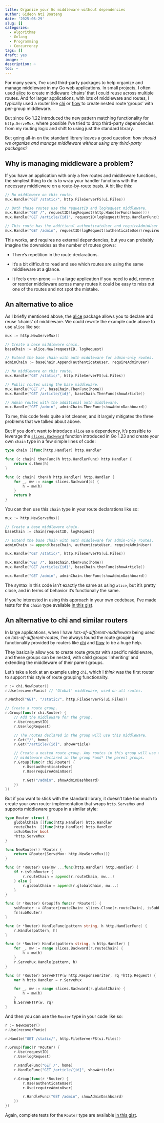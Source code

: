 ```yaml
---
title: Organize your Go middleware without dependencies
author: Gideon Nti Boateng
date: '2025-05-29'
slug: []
categories:
  - Algorithms
  - Golang
  - Programming
  - Concurrency
tags: []
draft: yes
image: ~
description: ~
toc: ~
---
```


For many years, I've used third-party packages to help organize and manage middleware in my Go web applications. In small projects, I often used [alice](https://github.com/justinas/alice) to create middleware 'chains' that I could reuse across multiple routes. And for larger applications, with lots of middleware and routes, I typically used a router like [chi](https://github.com/go-chi/chi) or [flow](https://github.com/alexedwards/flow) to create nested route 'groups' with per-group middleware.

But since Go 1.22 introduced the new pattern matching functionality for `http.ServeMux`, where possible I've tried to drop third-party dependencies from my routing logic and shift to using just the standard library.

But going all-in on the standard library leaves a good question: *how should we organize and manage middleware without using any third-party packages?*

## **Why is managing middleware a problem?**

If you have an application with only a few routes and middleware functions, the simplest thing to do is to wrap your handler functions with the necessary middleware on a route-by-route basis. A bit like this:

``` go
// No middleware on this route.
mux.Handle("GET /static/", http.FileServerFS(ui.Files))

// Both these routes use the requestID and logRequest middleware.
mux.Handle("GET /", requestID(logRequest(http.HandlerFunc(home))))
mux.Handle("GET /article/{id}", requestID(logRequest(http.HandlerFunc(showArticle))))

// This route has the additional authenticateUser and requireAdminUser middleware.
mux.Handle("GET /admin", requestID(logRequest(authenticateUser(requireAdminUser(http.HandlerFunc(showAdminDashboard))))))
```

This works, and requires no external dependencies, but you can probably imagine the downsides as the number of routes grows:

-   There's repetition in the route declarations.

-   It's a bit difficult to read and see which routes are using the same middleware at a glance.

-   It feels error-prone — in a large application if you need to add, remove or reorder middleware across many routes it could be easy to miss out one of the routes and not spot the mistake.

## **An alternative to alice**

As I briefly mentioned above, the [alice](https://github.com/justinas/alice) package allows you to declare and reuse 'chains' of middleware. We could rewrite the example code above to use `alice` like so:

``` go
mux := http.NewServeMux()

// Create a base middleware chain. 
baseChain := alice.New(requestID, logRequest)

// Extend the base chain with auth middleware for admin-only routes.
adminChain := baseChain.Append(authenticateUser, requireAdminUser)

// No middleware on this route.
mux.Handle("GET /static/", http.FileServerFS(ui.Files))

// Public routes using the base middleware.
mux.Handle("GET /", baseChain.ThenFunc(home))       
mux.Handle("GET /article/{id}", baseChain.ThenFunc(showArticle)) 

// Admin routes with the additional auth middleware.
mux.Handle("GET /admin", adminChain.ThenFunc(showAdminDashboard))
```

To me, this code feels quite a lot cleaner, and it largely mitigates the three problems that we talked about above.

But if you don't want to introduce `alice` as a dependency, it's possible to leverage the [`slices.Backward`](https://pkg.go.dev/slices#Backward) function introduced in Go 1.23 and create your own `chain` type in a few simple lines of code:

``` go
type chain []func(http.Handler) http.Handler

func (c chain) thenFunc(h http.HandlerFunc) http.Handler {
    return c.then(h)
}

func (c chain) then(h http.Handler) http.Handler {
    for _, mw := range slices.Backward(c) {
        h = mw(h)
    }
    return h
}
```

You can then use this `chain` type in your route declarations like so:

``` go
mux := http.NewServeMux()

// Create a base middleware chain. 
baseChain := chain{requestID, logRequest}

// Extend the base chain with auth middleware for admin-only routes.
adminChain := append(baseChain, authenticateUser, requireAdminUser)

mux.Handle("GET /static/", http.FileServerFS(ui.Files))

mux.Handle("GET /", baseChain.thenFunc(home))
mux.Handle("GET /article/{id}", baseChain.thenFunc(showArticle))

mux.Handle("GET /admin", adminChain.thenFunc(showAdminDashboard))
```

The syntax in this code isn't exactly the same as using `alice`, but it's pretty close, and in terms of behavior it's functionally the same.

If you're interested in using this approach in your own codebase, I've made tests for the `chain` type available [in this gist](https://gist.github.com/alexedwards/219d88ebdb9c0c9e74715d243f5b2136).

## **An alternative to chi and similar routers**

In large applications, when I have *lots-of-different-middleware* being used on *lots-of-different-routes*, I've always found the route grouping functionality provided by routers like [chi](https://github.com/go-chi/chi) and [flow](https://github.com/alexedwards/flow) to be a huge help.

They basically allow you to create route *groups* with specific middleware, and these groups can be nested, with child groups 'inheriting' and extending the middleware of their parent groups.

Let's take a look at an example using `chi`, which I *think* was the first router to support this style of route grouping functionality.

``` go
r := chi.NewRouter()
r.Use(recoverPanic) // 'Global' middleware, used on all routes.

r.Method("GET", "/static/", http.FileServerFS(ui.Files))

// Create a route group.
r.Group(func(r chi.Router) {
    // Add the middleware for the group.
    r.Use(requestID)
    r.Use(logRequest)

    // The routes declared in the group will use this middleware.
    r.Get("/", home)
    r.Get("/article/{id}", showArticle)

    // Create a nested route group. Any routes in this group will use the
    // middleware declared in the group *and* the parent groups.
    r.Group(func(r chi.Router) {
        r.Use(authenticateUser)
        r.Use(requireAdminUser)

        r.Get("/admin", showAdminDashboard)
    })
})
```

But if you want to stick with the standard library, it doesn't take too much to create your own router implementation that wraps `http.ServeMux` and supports middleware groups in a similar style:

``` go
type Router struct {
    globalChain []func(http.Handler) http.Handler
    routeChain  []func(http.Handler) http.Handler
    isSubRouter bool
    *http.ServeMux
}

func NewRouter() *Router {
    return &Router{ServeMux: http.NewServeMux()}
}

func (r *Router) Use(mw ...func(http.Handler) http.Handler) {
    if r.isSubRouter {
        r.routeChain = append(r.routeChain, mw...)
    } else {
        r.globalChain = append(r.globalChain, mw...)
    }
}

func (r *Router) Group(fn func(r *Router)) {
    subRouter := &Router{routeChain: slices.Clone(r.routeChain), isSubRouter: true, ServeMux: r.ServeMux}
    fn(subRouter)
}

func (r *Router) HandleFunc(pattern string, h http.HandlerFunc) {
    r.Handle(pattern, h)
}

func (r *Router) Handle(pattern string, h http.Handler) {
    for _, mw := range slices.Backward(r.routeChain) {
        h = mw(h)
    }
    r.ServeMux.Handle(pattern, h)
}

func (r *Router) ServeHTTP(w http.ResponseWriter, rq *http.Request) {
    var h http.Handler = r.ServeMux

    for _, mw := range slices.Backward(r.globalChain) {
        h = mw(h)
    }
    h.ServeHTTP(w, rq)
}
```

And then you can use the `Router` type in your code like so:

``` go
r := NewRouter()
r.Use(recoverPanic)

r.Handle("GET /static/", http.FileServerFS(ui.Files))

r.Group(func(r *Router) {
    r.Use(requestID)
    r.Use(logRequest)

    r.HandleFunc("GET /", home)
    r.HandleFunc("GET /article/{id}", showArticle)

    r.Group(func(r *Router) {
        r.Use(authenticateUser)
        r.Use(requireAdminUser)

        r.HandleFunc("GET /admin", showAdminDashboard)
    })
})
```

Again, complete tests for the `Router` type are available [in this gist](https://gist.github.com/alexedwards/81c75d0dca1a0943be2d5ee228d2d69b).
